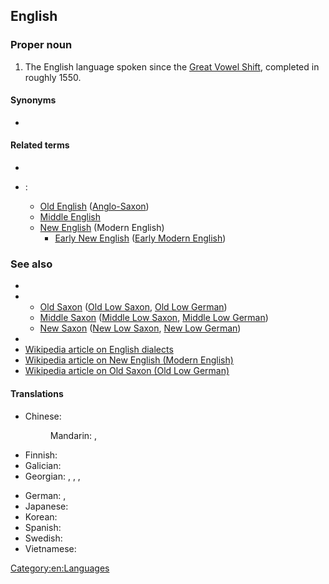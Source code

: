 ==English==

===Proper noun===
{{head|en|proper noun|head=[[modern|Modern]] [[English]]}}

# The English language spoken since the [[Great Vowel Shift]], completed in roughly 1550.

====Synonyms====
* {{l|en|New English}}

====Related terms====
* {{l|en|Anglian}}
* {{l|en|English}}:
** [[Old English]] ([[Anglo-Saxon]])
** [[Middle English]]
** [[New English]] (Modern English)
*** [[Early New English]] ([[Early Modern English]])

===See also===
* {{l|en|Jutish}}
* {{l|en|Saxon}}
** [[Old Saxon]] ([[Old Low Saxon]], [[Old Low German]])
** [[Middle Saxon]] ([[Middle Low Saxon]], [[Middle Low German]])
** [[New Saxon]] ([[New Low Saxon]], [[New Low German]])
* {{l|en|Upper Saxon}}
* [[w:English dialects|Wikipedia article on English dialects]]
* [[w:Modern English|Wikipedia article on New English (Modern English)]]
* [[w:Old Saxon|Wikipedia article on Old Saxon (Old Low German)]]

====Translations====
{{trans-top|English spoken since the Great Vowel Shift}}
* Chinese:
*: Mandarin: {{t+|cmn|現代英語|sc=Hani}}, {{t+|cmn|现代英语|tr=Xiàndài Yīngyǔ|sc=Hani}}
* Finnish: {{t|fi|nykyenglanti}}
* Galician: {{t|gl|inglés moderno|m}}
* Georgian: {{t|ka|თანამედროვე ინგლისური}}, {{t|ka|თანამედროვე ინგლისური ენა}}, {{t|ka|ახალი ინგლისური ენა}}, {{t|ka|ახალინგლისური}}
{{trans-mid}}
* German: {{t|de|Neuenglisch|n}}, {{t|de|Modernes Englisch|n}}
* Japanese: {{t|ja|近代英語|tr=kindai eigo}}
* Korean: {{t-needed|ko}}
* Spanish: {{t|es|inglés moderno|m}}
* Swedish: {{t+|sv|nyengelska|c}}
* Vietnamese: {{t-needed|vi}}
{{trans-bottom}}

[[Category:en:Languages]]